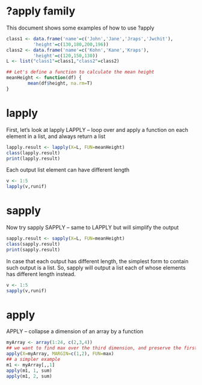?apply family
========================================================

This document shows some examples of how to use ?apply

```r
class1 <- data.frame('name'=c('John','Jane','Jraps','Jwchit'),
          'height'=c(130,180,200,196))
class2 <- data.frame('name'=c('Kohn','Kane','Kraps'),
          'height'=c(120,150,130))
L <- list("class1"=class1,"class2"=class2)

## Let's define a function to calculate the mean height
meanHeight <- function(df) {
        mean(df$height, na.rm=T)
}
```

lapply
========================================================
First, let's look at lapply
LAPPLY -- loop over and apply a function on each element in a list, and always return a list

```r
lapply.result <- lapply(X=L, FUN=meanHeight)
class(lapply.result)
print(lapply.result)
```

Each output list element can have different length
```r
v <- 1:5
lapply(v,runif)
```

sapply
========================================================
Now try sapply
SAPPLY -- same to LAPPLY but will simplify the output

```r
sapply.result <- sapply(X=L, FUN=meanHeight)
class(sapply.result)
print(sapply.result)
```

In case that each output has different length, the simplest form to contain such output is a list.
So, sapply will output a list each of whose elements has different length instead.
```r
v <- 1:5
sapply(v,runif)
```

apply
========================================================
APPLY -- collapse a dimension of an array by a function
```r
myArray <- array(1:24, c(2,3,4))
## we want to find max over the third dimension, and preserve the first and second dim.
apply(X=myArray, MARGIN=c(1,2), FUN=max)
## a simpler example
m1 <- myArray[,,1]
apply(m1, 1, sum)
apply(m1, 2, sum)
```